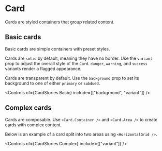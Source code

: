 
<Meta of={CardStories} />

# Card

Cards are styled containers that group related content.

## Basic cards

Basic cards are simple containers with preset styles.

Cards are `solid` by default, meaning they have no border. Use the `variant` prop to adjust the overall style of the `Card`. `danger`, `warning`, and `success` variants render a flagged appearance.

Cards are transparent by default. Use the `background` prop to set its background to one of either `primary` or `subdued`.

<Canvas of={CardStories.Basic} />

<Controls of={CardStories.Basic} include={["background", "variant"]} />

## Complex cards

Cards are composable. Use `<Card.Container />` and `<Card.Area />` to create cards with complex content.

Below is an example of a card split into two areas using `<HorizontalGrid />`.

<Canvas of={CardStories.Complex} />

<Controls of={CardStories.Complex} include={["variant"]} />
